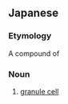 ==Japanese==
{{ja-kanjitab|か|りゅう|さい|ほう|k4=ぼう|r=y|yomi=o}}
===Etymology===
A compound of {{compound|顆粒|tr1=karyū|t1=[[granule]]|細胞|tr2=saibō|t2=[[cell]]|lang=ja}}

===Noun===
{{ja-noun|かりゅうさいぼう}}

# {{lb|ja|neuroanatomy|sort=かりゅうさいぼう}} [[granule cell]]